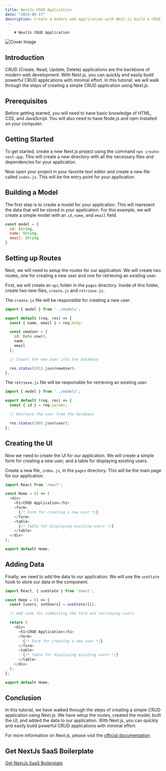 ```yaml
---
title: NextJs CRUD Application
date: "2023-09-17"
description: Create a modern web application with Next.js build a CRUD app quickly and easily.
---
```

        # NextJs CRUD Application

![Cover Image](https://images.unsplash.com/photo-1617471346061-5d329ab9c574?crop=entropy&cs=tinysrgb&fit=max&fm=jpg&ixid=M3w1MDMzNDF8MHwxfHJhbmRvbXx8fHx8fHx8fDE2OTQ5Njc0MDJ8&ixlib=rb-4.0.3&q=80&w=1080)

## Introduction

CRUD (Create, Read, Update, Delete) applications are the backbone of modern web development. With Next.js, you can quickly and easily build powerful CRUD applications with minimal effort. In this tutorial, we will walk through the steps of creating a simple CRUD application using Next.js.

## Prerequisites

Before getting started, you will need to have basic knowledge of HTML, CSS, and JavaScript. You will also need to have Node.js and npm installed on your computer.

## Getting Started

To get started, create a new Next.js project using the command `npx create-next-app`. This will create a new directory with all the necessary files and dependencies for your application.

Now open your project in your favorite text editor and create a new file called `index.js`. This will be the entry point for your application.

## Building a Model

The first step is to create a model for your application. This will represent the data that will be stored in your application. For this example, we will create a simple model with an `id`, `name`, and `email` field.

```javascript
const model = {
  id: String,
  name: String,
  email: String
}
```

## Setting up Routes

Next, we will need to setup the routes for our application. We will create two routes, one for creating a new user and one for retrieving an existing user.

First, we will create an `api` folder in the `pages` directory. Inside of this folder, create two new files, `create.js` and `retrieve.js`.

The `create.js` file will be responsible for creating a new user.

```javascript
import { model } from '../models';

export default (req, res) => {
  const { name, email } = req.body;

  const newUser = {
    id: Date.now(),
    name,
    email
  };

  // Insert the new user into the database

  res.status(201).json(newUser);
};
```

The `retrieve.js` file will be responsible for retrieving an existing user.

```javascript
import { model } from '../models';

export default (req, res) => {
  const { id } = req.params;

  // Retrieve the user from the database

  res.status(200).json(user);
};
```

## Creating the UI

Now we need to create the UI for our application. We will create a simple form for creating a new user, and a table for displaying existing users.

Create a new file, `index.js`, in the `pages` directory. This will be the main page for our application.

```javascript
import React from 'react';

const Home = () => (
  <div>
    <h1>CRUD Application</h1>
    <form>
      {/* Form for creating a new user */}
    </form>
    <table>
      {/* Table for displaying existing users */}
    </table>
  </div>
);

export default Home;
```

## Adding Data

Finally, we need to add the data to our application. We will use the `useState` hook to store our data in the component.

```javascript
import React, { useState } from 'react';

const Home = () => {
  const [users, setUsers] = useState([]);

  // Add code for submitting the form and retrieving users

  return (
    <div>
      <h1>CRUD Application</h1>
      <form>
        {/* Form for creating a new user */}
      </form>
      <table>
        {/* Table for displaying existing users */}
      </table>
    </div>
  );
};

export default Home;
```

## Conclusion

In this tutorial, we have walked through the steps of creating a simple CRUD application using Next.js. We have setup the routes, created the model, built the UI, and added the data to our application. With Next.js, you can quickly and easily build powerful CRUD applications with minimal effort.

For more information on Next.js, please visit the [official documentation](https://nextjs.org/docs).

## Get NextJs SaaS Boilerplate

[Get NextJs SaaS Boilerplate](https://boilercode.co)